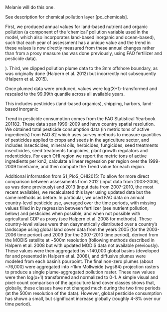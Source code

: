 Melanie will do this one.

See description for chemical pollution layer [po_chemicals].

First, we produced annual values for land-based nutrient and organic pollution (a component of the ‘chemical’ pollution variable used in the model, which also incorporates land-based inorganic and ocean-based), such that each year of assessment has a unique value and the trend in these values is now directly measured from these annual changes rather than from a proxy measure (as was done previously, using FAO fertilizer and pesticide data). 

). Third, we clipped pollution plume data to the 3nm offshore boundary, as was originally done (Halpern et al. 2012) but incorrectly not subsequently (Halpern et al. 2015).

Once plumed data were produced, values were log(X+1)-transformed and rescaled to the 99.99th quantile across all available years.

This includes pesticides (land-based organics), shipping, harbors, land-based inorganic

Trend in pesticide consumption comes
from the FAO Statistical Yearbook 201182. These data
span 1999-2009 and have country spatial resolution.
We obtained total pesticide consumption data (in
metric tons of active ingredients) from FAO 82 which
uses survey methods to measure quantities of
pesticides applied to crops and seeds in the
agriculture sector, and includes insecticides, mineral
oils, herbicides, fungicides, seed treatments
insecticides, seed treatments fungicides, plant growth
regulators and rodenticides. For each OHI region we
report the metric tons of active ingredients per km2,
calculate a linear regression per region over the 1999-
2009 timeframe, and then compute the Trend value
for each region.

Additional information from S1_PloS_OHI2015:
To allow for more direct comparison between assessments from 2012 (input data from 2003-2006, as was done previously) and 2013 (input data from 2007-2010, the most recent available), we recalculated this layer using updated data but the same methods as before. In particular, we used FAO data on annual country-level pesticide use, averaged over the time periods, with missing values filled in by regression between fertilizer (see nutrient pollution, below) and pesticides when possible, and when not possible with agricultural GDP as proxy (see Halpern et al. 2008 for methods). These country-level values were then dasymetrically distributed over a country’s landscape using global land cover data from the years 2005 (for the 2003-2006 time period) and 2009 (for the 2007-2010 time period), derived from the MODIS satellite at ~500m resolution (following methods described in Halpern et al. 2008 but with updated MODIS data not available previously). These values were then aggregated by ~140,000 global basins (developed for and presented in Halpern et al. 2008), and diffusive plumes were modeled from each basin’s pourpoint. The final non-zero plumes (about ~76,000) were aggregated into ~1km Mollweide (wgs84) projection rasters to produce a single plume-aggregated pollution raster. These raw values were then log(x+1) transformed and normalized to 0-1. A simple visual and pixel-count comparison of the agriculture land cover classes shows that, globally, these classes have not changed much during the two time periods (at the 500m resolution of the data). However, global pesticide consumption has shown a small, but significant increase globally (roughly 4-8% over our time period).




